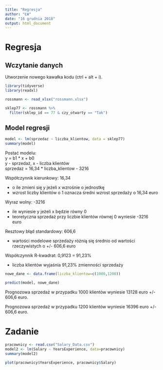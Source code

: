 ```yaml
---
title: "Regresja"
author: "ŁW"
date: "16 grudnia 2018"
output: html_document
---
```


# Regresja

## Wczytanie danych

Utworzenie nowego kawałka kodu (ctrl + alt + i).

```r
library(tidyverse)
library(readxl)

rossmann <- read_xlsx("rossmann.xlsx") 

sklep77 <- rossmann %>%
  filter(sklep_id == 77 & czy_otwarty == "Tak")
```

## Model regresji

```r
model <- lm(sprzedaz ~ liczba_klientow, data = sklep77)
summary(model)
```

Postać modelu:  
y = b1 * x + b0  
y - sprzedaż, x - liczba klientów  
sprzedaz = 16,34 * liczba_klientow - 3216  

Współczynnik kierunkowy: 16,34

- o ile zmieni się y jeżeli x wzrośnie o jednostkę
- wzrost liczby klientów o 1 oznacza średni wzrost sprzedaży o 16,34 euro

Wyraz wolny: -3216

- ile wyniesie y jeżeli x będzie równy 0
- teoretyczna sprzedaż przy liczbie klientów równej 0 wyniesie -3216 euro

Resztowy błąd standardowy: 606,6

- wartości modelowe sprzedaży różnią się średnio od wartości rzeczywistych o +/- 606,6 euro

Współczynnik R-kwadrat: 0,9123 = 91,23%

- liczba klientów wyjaśnia 91,23% zmienności sprzedaży

```r
nowe_dane <- data.frame(liczba_klientow=c(1000,1200))

predict(model, nowe_dane)
```

Prognozowa sprzedaż w przypadku 1000 klientów wyniesie 13128 euro +/- 606,6 euro.

Prognozowa sprzedaż w przypadku 1200 klientów wyniesie 16396 euro +/- 606,6 euro.

# Zadanie

```r
pracownicy <- read.csv("Salary_Data.csv")
model2 <- lm(Salary ~ YearsExperience, data=pracownicy)
summary(model2)
```

```r
plot(pracownicy$YearsExperience, pracownicy$Salary)
```


